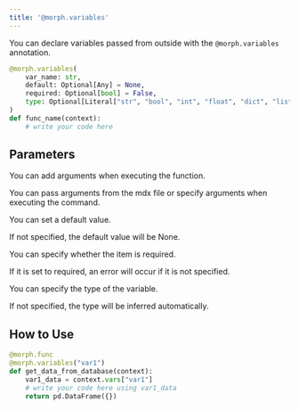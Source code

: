 ```yaml
---
title: '@morph.variables'
---
```


You can declare variables passed from outside with the `@morph.variables` annotation.

```python
@morph.variables(
    var_name: str,
	default: Optional[Any] = None,
	required: Optional[bool] = False,
    type: Optional[Literal["str", "bool", "int", "float", "dict", "list"]] = None,
)
def func_name(context):
	# write your code here
```

## Parameters

<ParamField body="var_name" type="string" required>
You can add arguments when executing the function.

You can pass arguments from the mdx file or specify arguments when executing the command.
</ParamField>

<ParamField body="default" type="any">
You can set a default value.

If not specified, the default value will be None.
</ParamField>

<ParamField body="required" type="bool" default="False">
You can specify whether the item is required.

If it is set to required, an error will occur if it is not specified.
</ParamField>

<ParamField body="type" type="string" default="None">
You can specify the type of the variable.

If not specified, the type will be inferred automatically.
</ParamField>


## How to Use

```python
@morph.func
@morph.variables("var1")
def get_data_from_database(context):
	var1_data = context.vars["var1"]
    # write your code here using var1_data
	return pd.DataFrame({})
```